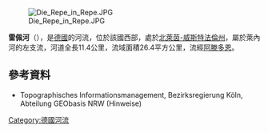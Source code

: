 {{Onesource|time=2020-08-13T05:12:03+00:00}}
{{Coord|51|8|57.1|N|7|59|51.6|E|display=title}}
[[Image:Die_Repe_in_Repe.JPG|right]]

'''雷佩河'''（{{lang-de|Repe}}），是[[德國|德國]]的河流，位於該國西部，處於[[北萊茵-威斯特法倫州|北萊茵-威斯特法倫州]]，屬於萊內河的左支流，河道全長11.4公里，流域面積26.4平方公里，流經[[阿滕多恩|阿滕多恩]]。

==參考資料==
* Topographisches Informationsmanagement, Bezirksregierung Köln, Abteilung GEObasis NRW (Hinweise)

{{Germany-geo-stub}}
[[Category:德國河流|Category:德國河流]]